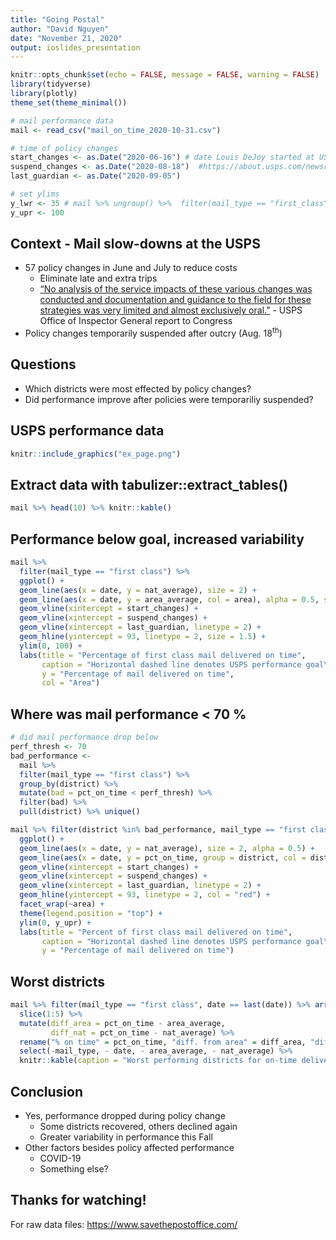 ```yaml
---
title: "Going Postal"
author: "David Nguyen"
date: "November 21, 2020"
output: ioslides_presentation
---
```


```r
knitr::opts_chunk$set(echo = FALSE, message = FALSE, warning = FALSE)
library(tidyverse)
library(plotly)
theme_set(theme_minimal())

# mail performance data
mail <- read_csv("mail_on_time_2020-10-31.csv")

# time of policy changes
start_changes <- as.Date("2020-06-16") # date Louis DeJoy started at USPS and administrative changes began
suspend_changes <- as.Date("2020-08-18")  #https://about.usps.com/newsroom/national-releases/2020/0818-postmaster-general-louis-dejoy-statement.htm
last_guardian <- as.Date("2020-09-05") 

# set ylims
y_lwr <- 35 # mail %>% ungroup() %>%  filter(mail_type == "first_class") %>% filter(pct_on_time == min(pct_on_time))
y_upr <- 100

```


## Context - Mail slow-downs at the USPS

* 57 policy changes in June and July to reduce costs
    * Eliminate late and extra trips
    * ["No analysis of the service impacts of these various changes was conducted and documentation and guidance to the field for these strategies was very limited and almost exclusively oral."](https://www.uspsoig.gov/document/operational-changes-mail-delivery) - USPS Office of Inspector General report to Congress
    
* Policy changes temporarily suspended after outcry (Aug. 18^th^)

<!-- ## "Revealed: evidence shows huge mail slowdowns after Trump ally took over" - The Guardian -->

<!-- ```{r, out.width = "600px"} -->
<!-- knitr::include_graphics("guardian_graphic.png") -->
<!-- ``` -->

## Questions

* Which districts were most effected by policy changes?
* Did performance improve after policies were temporariliy suspended?

## USPS performance data

```r
knitr::include_graphics("ex_page.png")
```

## Extract data with tabulizer::extract_tables()

```r
mail %>% head(10) %>% knitr::kable()
```

## Performance below goal, increased variability

```r
mail %>%
  filter(mail_type == "first class") %>%
  ggplot() +
  geom_line(aes(x = date, y = nat_average), size = 2) +
  geom_line(aes(x = date, y = area_average, col = area), alpha = 0.5, size = 1.5) +
  geom_vline(xintercept = start_changes) +
  geom_vline(xintercept = suspend_changes) +
  geom_vline(xintercept = last_guardian, linetype = 2) +
  geom_hline(yintercept = 93, linetype = 2, size = 1.5) +
  ylim(0, 100) +
  labs(title = "Percentage of first class mail delivered on time",
       caption = "Horizontal dashed line denotes USPS performance goal\nPolicy changes in effect between solid lines\nNew data after dashed line",
       y = "Percentage of mail delivered on time",
       col = "Area")
```

<!-- --- -->

<!-- ```{r, out.width = "800px"} -->
<!-- knitr::include_graphics("usps-areas-lg.jpg") -->
<!-- ``` -->

<!-- Source: [USPS OIG](https://www.uspsoig.gov/about-us/about-oig) -->

<!-- additional maps here https://slideplayer.com/slide/7858742/ -->

<!-- ## But, there is spatial variation in mail performance -->

<!-- ```{r plot_by_district} -->
<!-- mail %>%  -->
<!--   filter(mail_type == "first class") %>% -->
<!--   ggplot() + -->
<!--   geom_line(aes(x = date, y = pct_on_time, group = district)) + -->
<!--   geom_vline(xintercept = start_changes) + -->
<!--   geom_vline(xintercept = suspend_changes) + -->
<!--   geom_vline(xintercept = last_guardian, linetype = 2) + -->
<!--   geom_hline(yintercept = 93, linetype = 2, col = "red") + -->
<!--   ylim(0, 100) + -->
<!--   labs(title = "Percentage of first class mail delivered on time", -->
<!--        caption = "Horizontal dashed line denotes USPS performance goal\nPolicy changes in effect between solid lines\nNew data after dashed line", -->
<!--        y = "Percentage of mail delivered on time", -->
<!--        col = "Area") + -->
<!--     facet_wrap(~area) -->
<!-- ``` -->

## Where was mail performance < 70 %

```r
# did mail performance drop below
perf_thresh <- 70
bad_performance <-
  mail %>% 
  filter(mail_type == "first class") %>%
  group_by(district) %>%
  mutate(bad = pct_on_time < perf_thresh) %>%
  filter(bad) %>%
  pull(district) %>% unique()

mail %>% filter(district %in% bad_performance, mail_type == "first class") %>%
  ggplot() +
  geom_line(aes(x = date, y = nat_average), size = 2, alpha = 0.5) +
  geom_line(aes(x = date, y = pct_on_time, group = district, col = district), size = 1) + 
  geom_vline(xintercept = start_changes) +
  geom_vline(xintercept = suspend_changes) +
  geom_vline(xintercept = last_guardian, linetype = 2) +
  geom_hline(yintercept = 93, linetype = 2, col = "red") +
  facet_wrap(~area) +
  theme(legend.position = "top") +
  ylim(0, y_upr) +
  labs(title = "Percent of first class mail delivered on time",
       caption = "Horizontal dashed line denotes USPS performance goal\nPolicy changes in effect between solid lines\nNew data after dashed line",
       y = "Percentage of mail delivered on time")
```

## Worst districts

```r
mail %>% filter(mail_type == "first class", date == last(date)) %>% arrange(pct_on_time) %>%
  slice(1:5) %>%
  mutate(diff_area = pct_on_time - area_average,
         diff_nat = pct_on_time - nat_average) %>%
  rename("% on time" = pct_on_time, "diff. from area" = diff_area, "diff. from nation" = diff_nat) %>%
  select(-mail_type, - date, - area_average, - nat_average) %>%
  knitr::kable(caption = "Worst performing districts for on-time delivery of first class mail (October 31, 2020)")
```


## Conclusion

* Yes, performance dropped during policy change
    * Some districts recovered, others declined again
    * Greater variability in performance this Fall
* Other factors besides policy affected performance
    * COVID-19
    * Something else?

## Thanks for watching!

For raw data files: [https://www.savethepostoffice.com/](https://www.savethepostoffice.com/)